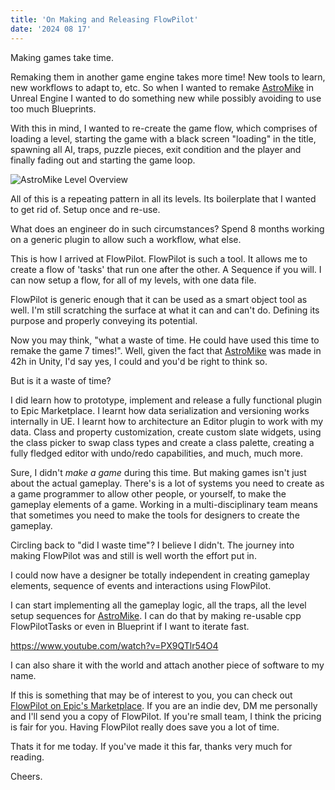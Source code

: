 ```yaml
---
title: 'On Making and Releasing FlowPilot'
date: '2024 08 17'
---
```


Making games take time. 

Remaking them in another game engine takes more time! New tools to learn, new workflows to adapt to, etc. So when I wanted to remake [AstroMike](/projetcts/astromike-2017/) in Unreal Engine I wanted to do something new while possibly avoiding to use too much Blueprints.

With this in mind, I wanted to re-create the game flow, which comprises of loading a level, starting the game with a black screen "loading" in the title, spawning all AI, traps, puzzle pieces, exit condition and the player and finally fading out and starting the game loop.

![AstroMike Level Overview](/img/astromike/screen_2.png)

All of this is a repeating pattern in all its levels. Its boilerplate that I wanted to get rid of. Setup once and re-use.

What does an engineer do in such circumstances? Spend 8 months working on a generic plugin to allow such a workflow, what else.

This is how I arrived at FlowPilot. FlowPilot is such a tool. It allows me to create a flow of 'tasks' that run one after the other. A Sequence if you will. I can now setup a flow, for all of my levels, with one data file. 

FlowPilot is generic enough that it can be used as a smart object tool as well. I'm still scratching the surface at what it can and can't do. Defining its purpose and properly conveying its potential.

Now you may think, "what a waste of time. He could have used this time to remake the game 7 times!". Well, given the fact that [AstroMike](/projects/astromike-2017/) was made in 42h in Unity, I'd say yes, I could and you'd be right to think so.

But is it a waste of time?

I did learn how to prototype, implement and release a fully functional plugin to Epic Marketplace. I learnt how data serialization and versioning works internally in UE. I learnt how to architecture an Editor plugin to work with my data. Class and property customization, create custom slate widgets, using the class picker to swap class types and create a class palette, creating a fully fledged editor with undo/redo capabilities, and much, much more.

Sure, I didn't _make a game_ during this time. But making games isn't just about the actual gameplay. There's is a lot of systems you need to create as a game programmer to allow other people, or yourself, to make the gameplay elements of a game. Working in a multi-disciplinary team means that sometimes you need to make the tools for designers to create the gameplay.

Circling back to "did I waste time"? I believe I didn't. The journey into making FlowPilot was and still is well worth the effort put in. 

I could now have a designer be totally independent in creating gameplay elements, sequence of events and interactions using FlowPilot. 

I can start implementing all the gameplay logic, all the traps, all the level setup sequences for [AstroMike](/projects/astromike-2017/). I can do that by making re-usable cpp FlowPilotTasks or even in Blueprint if I want to iterate fast.

https://www.youtube.com/watch?v=PX9QTlr54O4

I can also share it with the world and attach another piece of software to my name.

If this is something that may be of interest to you, you can check out [FlowPilot on Epic's Marketplace](https://www.unrealengine.com/marketplace/en-US/product/88621a7957c0435991e5d0ce327e9f68). If you are an indie dev, DM me personally and I'll send you a copy of FlowPilot. If you're small team, I think the pricing is fair for you. Having FlowPilot really does save you a lot of time.

Thats it for me today. If you've made it this far, thanks very much for reading. 

Cheers.
